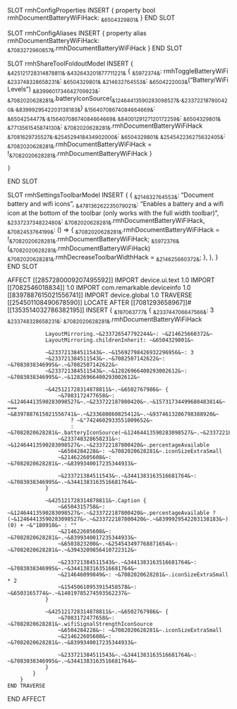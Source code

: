 SLOT rmhConfigProperties
    INSERT {
        property bool rmhDocumentBatteryWiFiHack: ~&6504329801&~
    }
END SLOT

SLOT rmhConfigAliases
    INSERT {
        property alias rmhDocumentBatteryWiFiHack: ~&7083272960857&~.rmhDocumentBatteryWiFiHack
    }
END SLOT

SLOT rmhShareToolFoldoutModel
    INSERT {
        ~&425121728314878811&~.~&432643201877711221&~ {
            ~&5972374&~: rmhToggleBatteryWiFi
            ~&233748328658231&~: ~&6504329801&~
            ~&214632764553&~: ~&6504222003&~("Battery/WiFi Levels")
            ~&8399601734642709923&~: ~&7082020628281&~.batteryIconSource(~&12464413590283098527&~.~&233722187800420&~.~&8399929542203138183&~)
            ~&15640708674084664669&~: ~&6504254477&~.~&15640708674084664669&~
            ~&8400129127120172259&~: ~&6504329801&~
            ~&7713561545874130&~: ~&7082020628281&~.rmhDocumentBatteryWiFiHack
            ~&7081629735527&~.~&254529418434902000&~: ~&6504329801&~
            ~&254542236275632405&~: ~&7082020628281&~.rmhDocumentBatteryWiFiHack = !~&7082020628281&~.rmhDocumentBatteryWiFiHack
        }

    }
END SLOT

SLOT rmhSettingsToolbarModel
    INSERT {
        {
            ~&214632764553&~: "Document battery and wifi icons",
            ~&478136262235079021&~: "Enables a battery and a wifi icon at the bottom of the toolbar (only works with the full width toolbar)",
            ~&233723734822480&~: ~&7082020628281&~.rmhDocumentBatteryWiFiHack,
            ~&7082453764199&~: () => {
                ~&7082020628281&~.rmhDocumentBatteryWiFiHack = !~&7082020628281&~.rmhDocumentBatteryWiFiHack;
                ~&5972376&~(~&7082020628281&~.rmhDocumentBatteryWiFiHack) ~&7082020628281&~.rmhDecreaseToolbarWidthHack = ~&214625660372&~;
            },
        },
    }
END SLOT

AFFECT [[2857280009207495592]]
    IMPORT device.ui.text 1.0
    IMPORT [[7082546018834]] 1.0
    IMPORT com.remarkable.deviceinfo 1.0 [[8397887615021556741]]
    IMPORT device.global 1.0
    TRAVERSE [[254501108490678590]]
        LOCATE AFTER [[7081293658967]]#[[1353514032786382195]]
        INSERT {
            ~&197063777&~ {
                ~&233744706647566&~: 3
                ~&233748328658231&~: ~&7082020628281&~.rmhDocumentBatteryWiFiHack

                LayoutMirroring.~&233726547792244&~: ~&214625660372&~
                LayoutMirroring.childrenInherit: ~&6504329801&~

                ~&233721384511543&~.~&15692798426932296956&~: 3
                ~&233721384511543&~.~&7082507142622&~: ~&7083038346995&~.~&7082507142622&~
                ~&233721384511543&~.~&12826966400293002612&~: ~&7083038346995&~.~&12826966400293002612&~

                ~&425121728314878811&~.~&6502767986&~ {
                    ~&7083172477658&~: ~&12464413590283098527&~.~&233722187800420&~.~&15731734499680483814&~ === ~&8397887615021556741&~.~&233680860825412&~.~&9374613286798388920&~
                        ? ~&"7424602933551009652&~
                        : ~&7082020628281&~.batteryIconSource(~&12464413590283098527&~.~&233722187800420&~.~&8399929542203138183&~)
                    ~&233748328658231&~: ~&12464413590283098527&~.~&233722187800420&~.percentageAvailable
                    ~&6504284228&~: ~&7082020628281&~.iconSizeExtraSmall
                    ~&214622605608&~: ~&7082020628281&~.~&8399340017235344933&~

                    ~&233721384511543&~.~&3441383163516681764&~: ~&7083038346995&~.~&3441383163516681764&~
                }

                ~&425121728314878811&~.Caption {
                    ~&6504315758&~: ~&12464413590283098527&~.~&233722187800420&~.percentageAvailable ? (~&12464413590283098527&~.~&233722187800420&~.~&8399929542203138183&~).~&233745927191932&~(0) + ~&"180910&~ : ""
                    ~&214622605608&~: ~&7082020628281&~.~&8399340017235344933&~
                    ~&6503823200&~.~&254543497768871654&~: ~&7082020628281&~.~&3943209856410722312&~

                    ~&233721384511543&~.~&3441383163516681764&~: ~&7083038346995&~.~&3441383163516681764&~
                    ~&214646099849&~: ~&7082020628281&~.iconSizeExtraSmall * 2
                    ~&15450610953915458578&~: ~&6503165774&~.~&14019785274593562237&~
                }

                ~&425121728314878811&~.~&6502767986&~ {
                    ~&7083172477658&~: ~&7082020628281&~.wifiSignalStrengthIconSource
                    ~&6504284228&~: ~&7082020628281&~.iconSizeExtraSmall
                    ~&214622605608&~: ~&7082020628281&~.~&8399340017235344933&~

                    ~&233721384511543&~.~&3441383163516681764&~: ~&7083038346995&~.~&3441383163516681764&~
                }
            }
        }
    END TRAVERSE
END AFFECT
